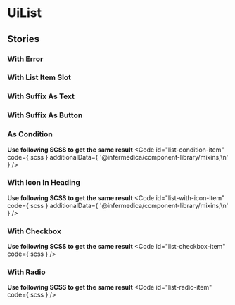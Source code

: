 
<Meta of={stories}/>

# UiList
<Primary />
<ArgTypes />

## Stories
### With Error
<Canvas of={stories.WithError}/>

### With List Item Slot
<Canvas of={stories.WithListItemSlot}/>

### With Suffix As Text
<Canvas of={stories.WithSuffixAsText}/>

### With Suffix As Button
<Canvas of={stories.WithSuffixAsButton}/>

### As Condition
<Canvas of={stories.AsCondition}/>

**Use following SCSS to get the same result**
<Code
  id="list-condition-item"
  code={ scss }
  additionalData={ '@infermedica/component-library/mixins;\n' }
/>

### With Icon In Heading
<Canvas of={stories.WithIconInHeading}/>


**Use following SCSS to get the same result**
<Code
  id="list-with-icon-item"
  code={ scss }
  additionalData={ '@infermedica/component-library/mixins;\n' }
/>

### With Checkbox
<Canvas of={stories.WithCheckbox}/>


**Use following SCSS to get the same result**
<Code
  id="list-checkbox-item"
  code={ scss }
/>

### With Radio
<Canvas of={stories.WithRadio}/>


**Use following SCSS to get the same result**
<Code
  id="list-radio-item"
  code={ scss }
/>

